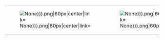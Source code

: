 {| cellspacing="5" cellpadding="0" style="width:420px; margin:0px; background:#cde; border-radius:10px; text-align:center;"
|-
| style="background:#{{#ifeq: {{{e4|None}}}|Hard|ff0|fff}};" |[[File:EventMedal-{{{e1|None}}}.png|60px|center|link=]]
| style="background:#{{#ifeq: {{{e4|None}}}|Hard|ff0|fff}};" |[[File:EventMedal-{{{e2|None}}}.png|60px|center|link=]]
| style="background:#{{#ifeq: {{{e4|None}}}|Hard|ff0|fff}};" |[[File:EventMedal-{{{e3|None}}}.png|60px|center|link=]]
| style="background:#{{#ifeq: {{{e4|None}}}|Hard|ff0|fff}};" |[[File:EventMedal-{{{e4|None}}}.png|60px|center|link=]]
|}
